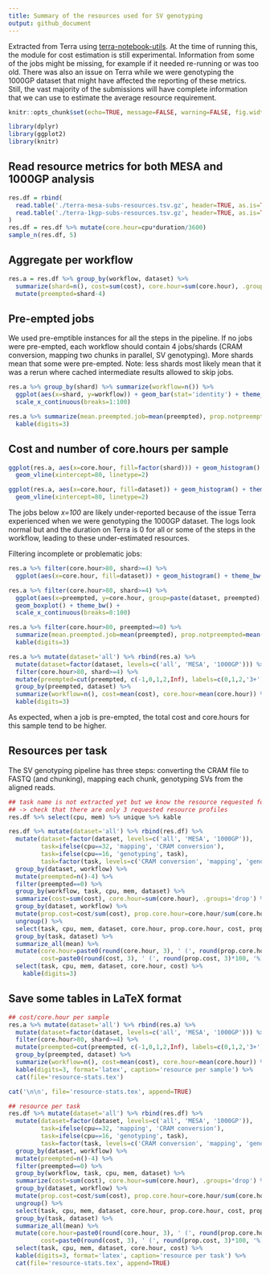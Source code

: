 ```yaml
---
title: Summary of the resources used for SV genotyping
output: github_document
---
```


Extracted from Terra using [terra-notebook-utils](https://github.com/DataBiosphere/terra-notebook-utils).
At the time of running this, the module for cost estimation is still experimental.
Information from some of the jobs might be missing, for example if it needed re-running or was too old.
There was also an issue on Terra while we were genotyping the 1000GP dataset that might have affected the reporting of these metrics.
Still, the vast majority of the submissions will have complete information that we can use to estimate the average resource requirement.


```r
knitr::opts_chunk$set(echo=TRUE, message=FALSE, warning=FALSE, fig.width=10)
```

```r
library(dplyr)
library(ggplot2)
library(knitr)
```

## Read resource metrics for both MESA and 1000GP analysis

```r
res.df = rbind(
  read.table('./terra-mesa-subs-resources.tsv.gz', header=TRUE, as.is=TRUE) %>% mutate(dataset='MESA'),
  read.table('./terra-1kgp-subs-resources.tsv.gz', header=TRUE, as.is=TRUE) %>% mutate(dataset='1000GP')
)
res.df = res.df %>% mutate(core.hour=cpu*duration/3600)
sample_n(res.df, 5)
```

## Aggregate per workflow

```r
res.a = res.df %>% group_by(workflow, dataset) %>%
  summarize(shard=n(), cost=sum(cost), core.hour=sum(core.hour), .groups='drop') %>%
  mutate(preempted=shard-4)
```

## Pre-empted jobs

We used pre-emptible instances for all the steps in the pipeline.
If no jobs were pre-empted, each workflow should contain 4 jobs/shards (CRAM conversion, mapping two chunks in parallel, SV genotyping).
More shards mean that some were pre-empted.
Note: less shards most likely mean that it was a rerun where cached intermediate results allowed to skip jobs.

```r
res.a %>% group_by(shard) %>% summarize(workflow=n()) %>%
  ggplot(aes(x=shard, y=workflow)) + geom_bar(stat='identity') + theme_bw() +
  scale_x_continuous(breaks=1:100)

res.a %>% summarize(mean.preempted.job=mean(preempted), prop.notpreempted=mean(preempted==0)) %>%
  kable(digits=3)
```

## Cost and number of core.hours per sample

```r
ggplot(res.a, aes(x=core.hour, fill=factor(shard))) + geom_histogram() + theme_bw() +
  geom_vline(xintercept=80, linetype=2)

ggplot(res.a, aes(x=core.hour, fill=dataset)) + geom_histogram() + theme_bw() +
  geom_vline(xintercept=80, linetype=2)
```

The jobs below *x=100* are likely under-reported because of the issue Terra experienced when we were genotyping the 1000GP dataset. 
The logs look normal but and the duration on Terra is 0 for all or some of the steps in the workflow, leading to these under-estimated resources.

Filtering incomplete or problematic jobs:

```r
res.a %>% filter(core.hour>80, shard>=4) %>% 
  ggplot(aes(x=core.hour, fill=dataset)) + geom_histogram() + theme_bw()

res.a %>% filter(core.hour>80, shard>=4) %>% 
  ggplot(aes(x=preempted, y=core.hour, group=paste(dataset, preempted), fill=dataset)) +
  geom_boxplot() + theme_bw() +
  scale_x_continuous(breaks=0:100)

res.a %>% filter(core.hour>80, preempted>=0) %>%
  summarize(mean.preempted.job=mean(preempted), prop.notpreempted=mean(preempted==0)) %>%
  kable(digits=3)

res.a %>% mutate(dataset='all') %>% rbind(res.a) %>%
  mutate(dataset=factor(dataset, levels=c('all', 'MESA', '1000GP'))) %>% 
  filter(core.hour>80, shard>=4) %>% 
  mutate(preempted=cut(preempted, c(-1,0,1,2,Inf), labels=c(0,1,2,'3+'))) %>% 
  group_by(preempted, dataset) %>%
  summarize(workflow=n(), cost=mean(cost), core.hour=mean(core.hour)) %>%
  kable(digits=3)
```

As expected, when a job is pre-empted, the total cost and core.hours for this sample tend to be higher.

## Resources per task

The SV genotyping pipeline has three steps: converting the CRAM file to FASTQ (and chunking), mapping each chunk, genotyping SVs from the aligned reads.

```r
## task name is not extracted yet but we know the resource requested for each of the three tasks
## -> check that there are only 3 requested resource profiles
res.df %>% select(cpu, mem) %>% unique %>% kable

res.df %>% mutate(dataset='all') %>% rbind(res.df) %>%
  mutate(dataset=factor(dataset, levels=c('all', 'MESA', '1000GP')),
         task=ifelse(cpu==32, 'mapping', 'CRAM conversion'),
         task=ifelse(cpu==16, 'genotyping', task),
         task=factor(task, levels=c('CRAM conversion', 'mapping', 'genotyping'))) %>%
  group_by(dataset, workflow) %>%
  mutate(preempted=n()-4) %>%
  filter(preempted==0) %>%
  group_by(workflow, task, cpu, mem, dataset) %>%
  summarize(cost=sum(cost), core.hour=sum(core.hour), .groups='drop') %>%
  group_by(dataset, workflow) %>%
  mutate(prop.cost=cost/sum(cost), prop.core.hour=core.hour/sum(core.hour)) %>% 
  ungroup() %>% 
  select(task, cpu, mem, dataset, core.hour, prop.core.hour, cost, prop.cost) %>% 
  group_by(task, dataset) %>%
  summarize_all(mean) %>%
  mutate(core.hour=paste0(round(core.hour, 3), ' (', round(prop.core.hour, 3)*100, '%)'),
         cost=paste0(round(cost, 3), ' (', round(prop.cost, 3)*100, '%)')) %>%
  select(task, cpu, mem, dataset, core.hour, cost) %>% 
    kable(digits=3)
```

## Save some tables in LaTeX format

```r
## cost/core.hour per sample
res.a %>% mutate(dataset='all') %>% rbind(res.a) %>%
  mutate(dataset=factor(dataset, levels=c('all', 'MESA', '1000GP'))) %>% 
  filter(core.hour>80, shard>=4) %>%
  mutate(preempted=cut(preempted, c(-1,0,1,2,Inf), labels=c(0,1,2,'3+'))) %>% 
  group_by(preempted, dataset) %>%
  summarize(workflow=n(), cost=mean(cost), core.hour=mean(core.hour)) %>%
  kable(digits=3, format='latex', caption='resource per sample') %>%
  cat(file='resource-stats.tex')

cat('\n\n', file='resource-stats.tex', append=TRUE)

## resource per task
res.df %>% mutate(dataset='all') %>% rbind(res.df) %>%
  mutate(dataset=factor(dataset, levels=c('all', 'MESA', '1000GP')),
         task=ifelse(cpu==32, 'mapping', 'CRAM conversion'),
         task=ifelse(cpu==16, 'genotyping', task),
         task=factor(task, levels=c('CRAM conversion', 'mapping', 'genotyping'))) %>%
  group_by(dataset, workflow) %>%
  mutate(preempted=n()-4) %>%
  filter(preempted==0) %>%
  group_by(workflow, task, cpu, mem, dataset) %>%
  summarize(cost=sum(cost), core.hour=sum(core.hour), .groups='drop') %>%
  group_by(dataset, workflow) %>%
  mutate(prop.cost=cost/sum(cost), prop.core.hour=core.hour/sum(core.hour)) %>% 
  ungroup() %>% 
  select(task, cpu, mem, dataset, core.hour, prop.core.hour, cost, prop.cost) %>% 
  group_by(task, dataset) %>%
  summarize_all(mean) %>%
  mutate(core.hour=paste0(round(core.hour, 3), ' (', round(prop.core.hour, 3)*100, '%)'),
         cost=paste0(round(cost, 3), ' (', round(prop.cost, 3)*100, '%)')) %>%
  select(task, cpu, mem, dataset, core.hour, cost) %>% 
  kable(digits=3, format='latex', caption='resource per task') %>%
  cat(file='resource-stats.tex', append=TRUE)
```
